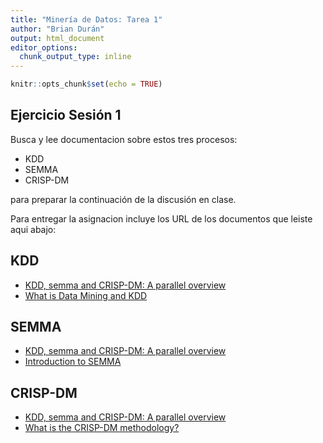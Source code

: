 ```yaml
---
title: "Minería de Datos: Tarea 1"
author: "Brian Durán"
output: html_document
editor_options: 
  chunk_output_type: inline
---
```


```r
knitr::opts_chunk$set(echo = TRUE)
```

## Ejercicio Sesión 1

Busca y lee documentacion sobre estos tres procesos:

- KDD
- SEMMA
- CRISP-DM

para preparar la continuación de la discusión en clase. 

Para entregar la asignacion incluye los URL de los documentos que leiste aqui abajo:

## KDD
- [KDD, semma and CRISP-DM: A parallel overview](https://www.researchgate.net/publication/220969845_KDD_semma_and_CRISP-DM_A_parallel_overview)
- [What is Data Mining and KDD](https://machinelearningmastery.com/what-is-data-mining-and-kdd/)

## SEMMA
- [KDD, semma and CRISP-DM: A parallel overview](https://www.researchgate.net/publication/220969845_KDD_semma_and_CRISP-DM_A_parallel_overview)
- [Introduction to SEMMA](https://documentation.sas.com/?docsetId=emref&docsetTarget=n061bzurmej4j3n1jnj8bbjjm1a2.htm&docsetVersion=14.3&locale=en)

## CRISP-DM
- [KDD, semma and CRISP-DM: A parallel overview](https://www.researchgate.net/publication/220969845_KDD_semma_and_CRISP-DM_A_parallel_overview)
- [What is the CRISP-DM methodology?](https://www.sv-europe.com/crisp-dm-methodology/)
